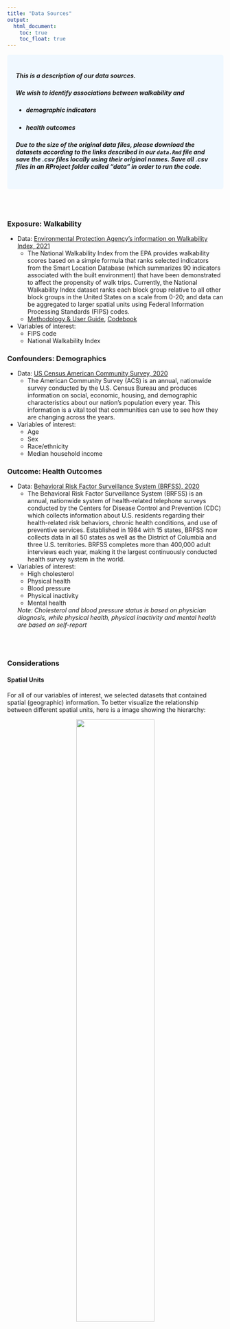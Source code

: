 ```yaml
---
title: "Data Sources"
output: 
  html_document:
    toc: true
    toc_float: true
---
```


<style>
div.blue { background-color:aliceblue; border-radius: 5px; padding: 20px;}
</style>
<div class = "blue">

##### This is a description of our data sources.

##### We wish to identify associations between walkability and 

* ##### demographic indicators 
* ##### health outcomes 

##### **Due to the size of the original data files, please download the datasets according to the links described in our `data.Rmd` file and save the .csv files locally using their original names. Save all .csv files in an RProject folder called "data" in order to run the code.**
</div>

<br>
</br>

### Exposure: Walkability

* Data: [Environmental Protection Agency's information on Walkability Index, 2021](http://edg.epa.gov/metadata/catalog/search/resource/details.page?uuid=%7B251AFDD9-23A7-4068-9B27-A3048A7E6012%7D)
  * The National Walkability Index from the EPA provides walkability scores based on a simple formula that ranks selected indicators from the Smart Location Database (which summarizes 90 indicators associated with the built environment) that have been demonstrated to affect the propensity of walk trips. Currently, the National Walkability Index dataset ranks each block group relative to all other block groups in the United States on a scale from 0-20; and data can be aggregated to larger spatial units using Federal Information Processing Standards (FIPS) codes.
  * [Methodology & User Guide](https://www.epa.gov/sites/default/files/2021-06/documents/national_walkability_index_methodology_and_user_guide_june2021.pdf), [Codebook](https://www.epa.gov/sites/default/files/2021-06/documents/epa_sld_3.0_technicaldocumentationuserguide_may2021.pdf)
* Variables of interest:
  * FIPS code
  * National Walkability Index 
  
### Confounders: Demographics
* Data: [US Census American Community Survey, 2020](https://data.census.gov/table?tid=ACSDP1Y2021.DP05)
  * The American Community Survey (ACS) is an annual, nationwide survey conducted by the U.S. Census Bureau and produces information on social, economic, housing, and demographic characteristics about our nation's population every year. This information is a vital tool that communities can use to see how they are changing across the years.
* Variables of interest:
  * Age
  * Sex
  * Race/ethnicity
  * Median household income
  
### Outcome: Health Outcomes
* Data: [Behavioral Risk Factor Surveillance System (BRFSS), 2020](https://chronicdata.cdc.gov/500-Cities-Places/PLACES-Local-Data-for-Better-Health-Census-Tract-D/cwsq-ngmh/data)
  * The Behavioral Risk Factor Surveillance System (BRFSS) is an annual, nationwide system of health-related telephone surveys conducted by the Centers for Disease Control and Prevention (CDC) which collects information about U.S. residents regarding their health-related risk behaviors, chronic health conditions, and use of preventive services. Established in 1984 with 15 states, BRFSS now collects data in all 50 states as well as the District of Columbia and three U.S. territories. BRFSS completes more than 400,000 adult interviews each year, making it the largest continuously conducted health survey system in the world.
* Variables of interest:
  * High cholesterol
  * Physical health
  * Blood pressure
  * Physical inactivity
  * Mental health
  
  *Note: Cholesterol and blood pressure status is based on physician diagnosis, while physical health, physical inactivity and mental health are based on self-report*

<br>
</br>

### Considerations

#### Spatial Units
For all of our variables of interest, we selected datasets that contained spatial (geographic) information. To better visualize the relationship between different spatial units, here is a image showing the hierarchy: 

<center>
![](images/geo_level.png){#id .class width=60% height=60%}
</center>



For each dataset we used, the original spatial unit is:

* National Walkability Index by EPA: on census block group
* Demographic data from American Community Survey: on census tract level
* Health outcome prevalence data from Behavioral Risk Factor Surveillance System (BRFSS): on census tract level
* Notes:
  * The FIPS code on the census block group level is 12-digits
  * The FIPS code on the census tract level is 11-digits
  * We used the FIPS code on the census tract level to merge different datasets



Based on the availability of data and ensuring the comprehensibility of the visual deliverables, we selected different spatial units for each component of the project.  

Here are the spatial units for each component of this project:

* Exploratory Data Analysis: included analysis on the US, state, and county level data
* Statistical Analysis: beta regression was ran on the US level
* Interactive Walkability Map: walkability index and health outcome were analyzed on the county level
* Cluster Analysis: clusters were analyzed on the census tract level in the 5 counties of NYC
* Dashboard: numbers reflected the walkability, health outcomes, and demographic data of counties in NY State 

  
#### Timing
* Walkability dataset is from 2021, Demographic and health outcome datasets are from 2020
* We assumed that walkability in 2021 is the same as in 2020, since the last time the walkability index was updated was in 2014
